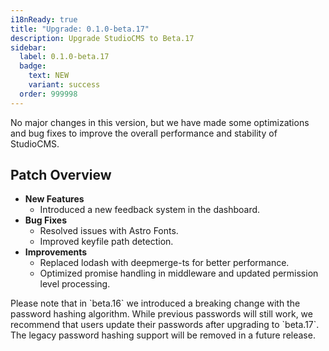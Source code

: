 ```yaml
---
i18nReady: true
title: "Upgrade: 0.1.0-beta.17"
description: Upgrade StudioCMS to Beta.17
sidebar:
  label: 0.1.0-beta.17
  badge:
    text: NEW
    variant: success
  order: 999998
---
```



<QuickUpdate />

No major changes in this version, but we have made some optimizations and bug fixes to improve the overall performance and stability of StudioCMS.

## Patch Overview

- **New Features**
	- Introduced a new feedback system in the dashboard.
- **Bug Fixes**
	- Resolved issues with Astro Fonts.
	- Improved keyfile path detection.
- **Improvements**
	- Replaced lodash with deepmerge-ts for better performance.
	- Optimized promise handling in middleware and updated permission level processing.

<Aside title="Note">
Please note that in `beta.16` we introduced a breaking change with the password hashing algorithm. While previous passwords will still work, we recommend that users update their passwords after upgrading to `beta.17`. The legacy password hashing support will be removed in a future release.
</Aside>